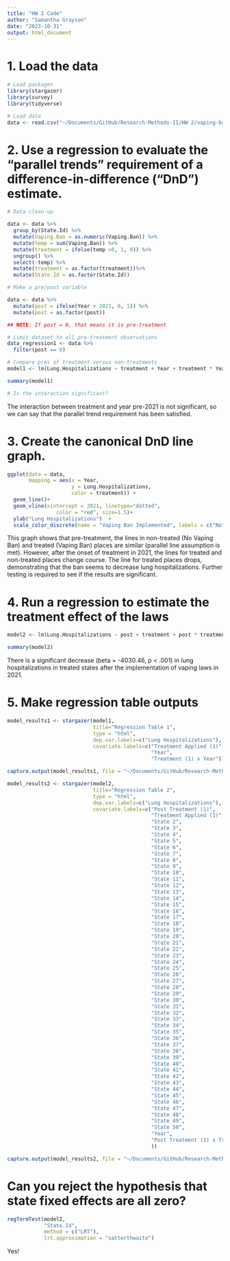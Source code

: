 ```yaml
---
title: "HW 2 Code"
author: "Samantha Grayson"
date: "2023-10-31"
output: html_document
---
```


# 1. Load the data

```r
# Load packages
library(stargazer)
library(survey)
library(tidyverse)

# Load data
data <- read.csv("~/Documents/GitHub/Research-Methods-II/HW 2/vaping-ban-panel.csv")
```

# 2. Use a regression to evaluate the "parallel trends" requirement of a difference-in-difference ("DnD") estimate.


```r
# Data clean-up

data <- data %>% 
  group_by(State.Id) %>% 
  mutate(Vaping.Ban = as.numeric(Vaping.Ban)) %>% 
  mutate(temp = sum(Vaping.Ban)) %>% 
  mutate(treatment = ifelse(temp >0, 1, 0)) %>% 
  ungroup() %>% 
  select(-temp) %>% 
  mutate(treatment = as.factor(treatment))%>% 
  mutate(State.Id = as.factor(State.Id))

# Make a pre/post variable

data <- data %>% 
  mutate(post = ifelse(Year < 2021, 0, 1)) %>% 
  mutate(post = as.factor(post))

## NOTE: If post = 0, that means it is pre-treatment

```


```r
# Limit dataset to all pre-treatment observations
data_regression1 <- data %>% 
  filter(post == 0)

# Compare pres of treatment versus non-treatments
model1 <- lm(Lung.Hospitalizations ~ treatment + Year + treatment * Year, data = data_regression1)

summary(model1)

# Is the interaction significant? 

```
The interaction between treatment and year pre-2021 is not significant, so we can say that the parallel trend requirement has been satisfied. 


# 3. Create the canonical DnD line graph. 

```r

ggplot(data = data,
       mapping = aes(x = Year,
                     y = Lung.Hospitalizations,
                     color = treatment)) +
  geom_line()+
  geom_vline(xintercept = 2021, linetype="dotted", 
                color = "red", size=1.5)+
  ylab("Lung Hospitalizations")  + 
  scale_color_discrete(name = "Vaping Ban Implemented", labels = c("No", "Yes"))

```

This graph shows that pre-treatment, the lines in non-treated (No Vaping Ban) and treated (Vaping Ban) places are similar (parallel line assumption is met). However, after the onset of treatment in 2021, the lines for treated and non-treated places change course. The line for treated places drops, demonstrating that the ban seems to decrease lung hospitalizations. Further testing is required to see if the results are significant. 


# 4. Run a regression to estimate the treatment effect of the laws

```r
model2 <- lm(Lung.Hospitalizations ~ post + treatment + post * treatment + State.Id + Year, data = data)

summary(model2)
```

There is a significant decrease (beta = -4030.46, p < .001) in lung hospitalizations in treated states after the implementation of vaping laws in 2021.


# 5. Make regression table outputs

```r
model_results1 <- stargazer(model1, 
                            title="Regression Table 1", 
                            type = "html", 
                            dep.var.labels=c("Lung Hospitalizations"), 
                            covariate.labels=c("Treatment Applied (1)", 
                                               "Year", 
                                               "Treatment (1) x Year")) 

capture.output(model_results1, file = "~/Documents/GitHub/Research-Methods-II/HW 2/model1.html")
```


```r
model_results2 <- stargazer(model2, 
                            title="Regression Table 2", 
                            type = "html",
                            dep.var.labels=c("Lung Hospitalizations"),
                            covariate.labels=c("Post Treatment (1)",
                                               "Treatment Applied (1)",
                                               "State 2",
                                               "State 3",
                                               "State 4",
                                               "State 5",
                                               "State 6",
                                               "State 7",
                                               "State 8",
                                               "State 9",
                                               "State 10",
                                               "State 11",
                                               "State 12",
                                               "State 13",
                                               "State 14",
                                               "State 15",
                                               "State 16",
                                               "State 17",
                                               "State 18",
                                               "State 19",
                                               "State 20",
                                               "State 21",
                                               "State 22",
                                               "State 23",
                                               "State 24",
                                               "State 25",
                                               "State 26",
                                               "State 27",
                                               "State 28",
                                               "State 29",
                                               "State 30",
                                               "State 31",
                                               "State 32",
                                               "State 33",
                                               "State 34",
                                               "State 35",
                                               "State 36",
                                               "State 37",
                                               "State 38",
                                               "State 39",
                                               "State 40",
                                               "State 41",
                                               "State 42",
                                               "State 43",
                                               "State 44",
                                               "State 45",
                                               "State 46",
                                               "State 47",
                                               "State 48",
                                               "State 49",
                                               "State 50",
                                               "Year",
                                               "Post Treatment (1) x Treatment Applied (1)"
                                               )) 

capture.output(model_results2, file = "~/Documents/GitHub/Research-Methods-II/HW 2/model2.html")
```


# Can you reject the hypothesis that state fixed effects are all zero? 

```r
regTermTest(model2,
            "State.Id",
            method = c("LRT"),
            lrt.approximation = "satterthwaite") 
```

Yes!
